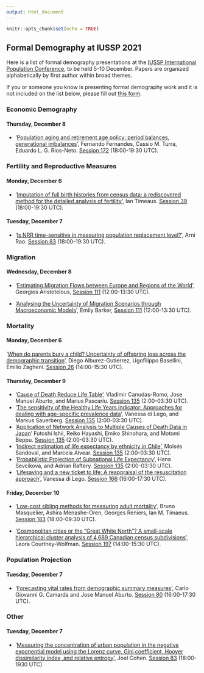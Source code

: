 ```yaml
---
output: html_document
---
```


```r
knitr::opts_chunk$set(echo = TRUE)
```

## Formal Demography at IUSSP 2021

Here is a list of formal demography presentations at the [IUSSP International Population Conference](https://ipc2021.popconf.org/), to be held 5-10 December. Papers are organized alphabetically by first author within broad themes. 

If you or someone you know is presenting formal demography work and it is not included on the list below, please fill out [this form](https://docs.google.com/forms/d/e/1FAIpQLSfKxR-KnFvhwyfEqFdC24DeucArPrMCb0MAKT_2oV_TO1QFMg/viewform).


### Economic Demography

#### Thursday, December 8

- '[Population aging and retirement age policy: period balances, generational imbalances](https://ipc2021.popconf.org/abstracts/211460)', Fernando Fernandes, Cassio M. Turra, Eduardo L. G. Rios-Neto. [Session 172](https://ipc2021.popconf.org/sessions/172) (18:00-19:30 UTC).

### Fertility and Reproductive Measures

#### Monday, December 6

-  '[Imputation of full birth histories from census data: a rediscovered method for the detailed analysis of fertility]()', Ian Timeaus. [Session 39](https://ipc2021.popconf.org/sessions/39) (18:00-19:30 UTC).

#### Tuesday, December 7

- '[Is NRR time-sensitive in measuring population replacement level?](https://ipc2021.popconf.org/abstracts/210503)', Arni Rao. [Session 83](https://ipc2021.popconf.org/sessions/83) (18:00-19:30 UTC).

### Migration 

#### Wednesday, December 8

- '[Estimating Migration Flows between Europe and Regions of the World](https://ipc2021.popconf.org/abstracts/211824)', Georgios Aristotelous, [Session 111](https://ipc2021.popconf.org/sessions/111) (12:00-13:30 UTC).

- '[Analysing the Uncertainty of Migration Scenarios through Macroeconomic Models](https://ipc2021.popconf.org/abstracts/211826)', Emily Barker, [Session 111](https://ipc2021.popconf.org/sessions/111) (12:00-13:30 UTC).


### Mortality 

#### Monday, December 6

'[When do parents bury a child? Uncertainty of offspring loss across the demographic transition](https://ipc2021.popconf.org/abstracts/210202)', Diego Alburez-Gutierrez, Ugofilippo Basellini, Emilio Zagheni. [Session 26](https://ipc2021.popconf.org/sessions/26) (14:00-15:30 UTC).

#### Thursday, December 9

- '[Cause of Death Reduce Life Table](https://ipc2021.popconf.org/abstracts/210297)', Vladimir Canudas-Romo, Jose Manuel Aburto, and Marius Pascariu. [Session 135](https://ipc2021.popconf.org/sessions/135) (2:00-03:30 UTC).
-  '[The sensitivity of the Healthy Life Years indicator: Approaches for dealing with age-specific prevalence data](https://ipc2021.popconf.org/abstracts/211687)', Vanessa di Lego, and Markus Sauerberg. [Session 135](https://ipc2021.popconf.org/sessions/135) (2:00-03:30 UTC).
- '[Application of Network Analysis to Multiple Causes of Death Data in Japan](https://ipc2021.popconf.org/abstracts/210680)' Futoshi Ishii, Reiko Hayashi, Emiko Shinohara, and Motomi Beppu. [Session 135](https://ipc2021.popconf.org/sessions/135) (2:00-03:30 UTC).
- '[Indirect estimation of life expectancy by ethnicity in Chile](https://ipc2021.popconf.org/abstracts/211457)', Moisés Sandoval, and Marcela Alvear. [Session 135](https://ipc2021.popconf.org/sessions/135) (2:00-03:30 UTC).
- '[Probabilistic Projection of Subnational Life Expectancy](https://ipc2021.popconf.org/abstracts/211034)', Hana Sevcikova, and Adrian Raftery. [Session 135](https://ipc2021.popconf.org/sessions/135) (2:00-03:30 UTC).
- '[Lifesaving and a new ticket to life: A reappraisal of the resuscitation approach](https://ipc2021.popconf.org/abstracts/211693)', Vanessa di Lego. [Session 166](https://ipc2021.popconf.org/sessions/166) (16:00-17:30 UTC).

#### Friday, December 10

- '[Low-cost sibling methods for measuring adult mortality](https://ipc2021.popconf.org/abstracts/210384)', Bruno Masquelier, Ashira Menashe-Oren, Georges Reniers, Ian M. Timaeus. [Session 183](https://ipc2021.popconf.org/sessions/183) (18:00-09:30 UTC).

- '[Cosmopolitan cities or the “Great White North”? A small-scale hierarchical cluster analysis of 4,689 Canadian census subdivisions](https://ipc2021.popconf.org/abstracts/211530)', Leora Courtney-Wolfman. [Session 197](https://ipc2021.popconf.org/sessions/197) (14:00-15:30 UTC).

### Population Projection

#### Tuesday, December 7

- '[Forecasting vital rates from demographic summary measures](https://ipc2021.popconf.org/abstracts/210318)', Carlo Giovanni G. Camarda and Jose Manuel Aburto. [Session 80](https://ipc2021.popconf.org/sessions/80) (16:00-17:30 UTC). 

### Other

#### Tuesday, December 7

- '[Measuring the concentration of urban population in the negative exponential model using the Lorenz curve, Gini coefficient, Hoover dissimilarity index, and relative entropy](https://ipc2021.popconf.org/abstracts/210120)', Joel Cohen. [Session 83](https://ipc2021.popconf.org/sessions/83) (18:00-1930 UTC).




